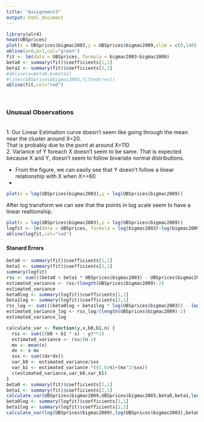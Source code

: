 ```yaml
---
title: "Assignment3"
output: html_document
---
```

```r
library(alr4)
head(UBSprices)
plot(x = UBSprices$bigmac2003,y = UBSprices$bigmac2009,xlim = c(0,140),ylim = c(0,140),main = "Green - y=x | Red - Fit")
abline(a=0,b=1,col="green")
fit <- lm(data = UBSprices, formula = bigmac2003~bigmac2009)
beta0 <- summary(fit)$coefficients[1,1]
beta1 <- summary(fit)$coefficients[2,1]
#abline(a=beta0,b=beta1)
#lines(UBSprices$bigmac2003,fitted(res))
abline(fit,col="red")
```
<br>
<h3>Unusual Observations</h3><br>
1. Our Linear Estimation curve doesn't seem like going through the mean near the cluster around X=20.
<br> That is probably due to the point at around X=110
<br>2. Variance of Y foreach X doesn't seem to be same. That is expected because X and Y, doesn't seem to follow bivariate normal distributions.

<ul>
<li>From the figure, we can easily see that Y doesn't follow a linear relationship with X when X>=60</li>
<li></li>
</ul>
```r
plot(x = log(UBSprices$bigmac2003),y = log(UBSprices$bigmac2009))
```
After log transform we can see that the points in log scale seem to have a linear realtionship.
```r
plot(x = log(UBSprices$bigmac2003),y = log(UBSprices$bigmac2009))
logfit <- lm(data = UBSprices, formula = log(bigmac2003)~log(bigmac2009))
abline(logfit,col="red")
```
<h4>Stanard Errors</h4>
```r
beta0 <- summary(fit)$coefficients[1,1]
beta1 <- summary(fit)$coefficients[2,1]
summary(logfit)
rss <- sum(((beta0 + beta1 * UBSprices$bigmac2003) - UBSprices$bigmac2009)**2)
estimated_variance <- rss/(length(UBSprices$bigmac2009)-2)
estimated_variance
beta0log <- summary(logfit)$coefficients[1,1]
beta1log <- summary(logfit)$coefficients[2,1]
rss_log <- sum(((beta0log + beta1log * log(UBSprices$bigmac2003)) - log(UBSprices$bigmac2009))**2)
estimated_variance_log <- rss_log/(length(UBSprices$bigmac2009)-2)
estimated_variance_log

```
```r
calculate_var <- function(y,x,b0,b1,n) {
  rss <- sum(((b0 + b1 * x) - y)**2)
  estimated_variance <- rss/(n-2)
  mx <- mean(x)
  dx <- x-mx
  sxx <- sum((dx*dx))
  var_b0 <- estimated_variance/sxx
  var_b1 <- estimated_variance *((1.0/n)+(mx^2/sxx))
  c(estimated_variance,var_b0,var_b1)
}
beta0 <- summary(fit)$coefficients[1,1]
beta1 <- summary(fit)$coefficients[2,1]
calculate_var(UBSprices$bigmac2009,UBSprices$bigmac2003,beta0,beta1,length(UBSprices$bigmac2009))
beta0log <- summary(logfit)$coefficients[1,1]
beta1log <- summary(logfit)$coefficients[2,1]
calculate_var(log(UBSprices$bigmac2009),log(UBSprices$bigmac2003),beta0log,beta1log,length(UBSprices$bigmac2009))
```